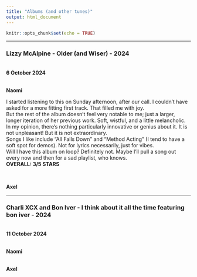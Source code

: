 ```yaml
---
title: "Albums (and other tunes)"
output: html_document
---
```


```r
knitr::opts_chunk$set(echo = TRUE)
```
----


### Lizzy McAlpine - Older (and Wiser) - 2024  
<br>
**6 October 2024**

<br>
**Naomi**

I started listening to this on Sunday afternoon, after our call. I couldn't have asked for a more fitting first track. That filled me with joy. 
<br>
But the rest of the album doesn't feel very notable to me; just a larger, longer iteration of her previous work. Soft, wistful, and a little melancholic. In my opinion, there's nothing particularly innovative or genius about it. It is not unpleasant! But it is not extraordinary. 
<br>
Songs I like include "All Falls Down" and "Method Acting" (I tend to have a soft spot for demos). Not for lyrics necessarily, just for vibes. 
<br>
Will I have this album on loop? Definitely not. Maybe I'll pull a song out every now and then for a sad playlist, who knows. 
<br>
**OVERALL: 3/5 STARS** 

<br>

**Axel**



----


### Charli XCX and Bon Iver - I think about it all the time featuring bon iver - 2024  
<br>
**11 October 2024**

<br>
**Naomi**

<br>
**Axel**
